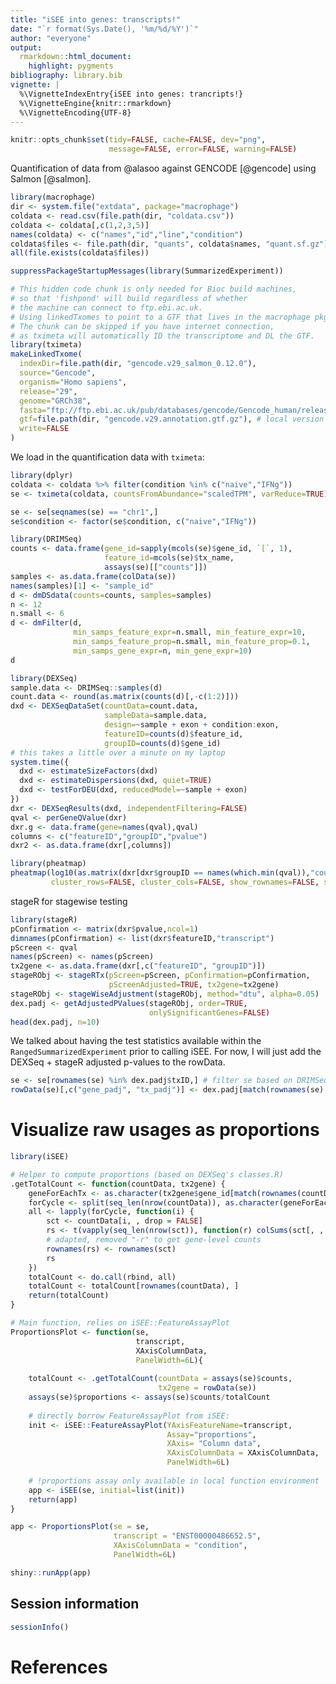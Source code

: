 ```yaml
---
title: "iSEE into genes: transcripts!"
date: "`r format(Sys.Date(), '%m/%d/%Y')`"
author: "everyone"
output:
  rmarkdown::html_document:
    highlight: pygments
bibliography: library.bib
vignette: |
  %\VignetteIndexEntry{iSEE into genes: trancripts!}
  %\VignetteEngine{knitr::rmarkdown}
  %\VignetteEncoding{UTF-8}
---
```


```r
knitr::opts_chunk$set(tidy=FALSE, cache=FALSE, dev="png",
                      message=FALSE, error=FALSE, warning=FALSE)
```

Quantification of data from @alasoo against GENCODE [@gencode] using
Salmon [@salmon].

```r
library(macrophage)
dir <- system.file("extdata", package="macrophage")
coldata <- read.csv(file.path(dir, "coldata.csv"))
coldata <- coldata[,c(1,2,3,5)]
names(coldata) <- c("names","id","line","condition")
coldata$files <- file.path(dir, "quants", coldata$names, "quant.sf.gz")
all(file.exists(coldata$files))
```

```r
suppressPackageStartupMessages(library(SummarizedExperiment))
```

```r
# This hidden code chunk is only needed for Bioc build machines,
# so that 'fishpond' will build regardless of whether
# the machine can connect to ftp.ebi.ac.uk.
# Using linkedTxomes to point to a GTF that lives in the macrophage pkg.
# The chunk can be skipped if you have internet connection,
# as tximeta will automatically ID the transcriptome and DL the GTF.
library(tximeta)
makeLinkedTxome(
  indexDir=file.path(dir, "gencode.v29_salmon_0.12.0"),
  source="Gencode",
  organism="Homo sapiens",
  release="29",
  genome="GRCh38",
  fasta="ftp://ftp.ebi.ac.uk/pub/databases/gencode/Gencode_human/release_29/gencode.v29.transcripts.fa.gz",
  gtf=file.path(dir, "gencode.v29.annotation.gtf.gz"), # local version
  write=FALSE
)
```

We load in the quantification data with `tximeta`:

```r
library(dplyr)
coldata <- coldata %>% filter(condition %in% c("naive","IFNg"))
se <- tximeta(coldata, countsFromAbundance="scaledTPM", varReduce=TRUE)
```

```r
se <- se[seqnames(se) == "chr1",]
se$condition <- factor(se$condition, c("naive","IFNg"))
```

```r
library(DRIMSeq)
counts <- data.frame(gene_id=sapply(mcols(se)$gene_id, `[`, 1),
                     feature_id=mcols(se)$tx_name,
                     assays(se)[["counts"]])
samples <- as.data.frame(colData(se))
names(samples)[1] <- "sample_id"
d <- dmDSdata(counts=counts, samples=samples)
n <- 12
n.small <- 6
d <- dmFilter(d,
              min_samps_feature_expr=n.small, min_feature_expr=10,
              min_samps_feature_prop=n.small, min_feature_prop=0.1,
              min_samps_gene_expr=n, min_gene_expr=10)
d
```

```r
library(DEXSeq)
sample.data <- DRIMSeq::samples(d)
count.data <- round(as.matrix(counts(d)[,-c(1:2)]))
dxd <- DEXSeqDataSet(countData=count.data,
                     sampleData=sample.data,
                     design=~sample + exon + condition:exon,
                     featureID=counts(d)$feature_id,
                     groupID=counts(d)$gene_id)
# this takes a little over a minute on my laptop
system.time({
  dxd <- estimateSizeFactors(dxd)
  dxd <- estimateDispersions(dxd, quiet=TRUE)
  dxd <- testForDEU(dxd, reducedModel=~sample + exon)
})
dxr <- DEXSeqResults(dxd, independentFiltering=FALSE)
qval <- perGeneQValue(dxr)
dxr.g <- data.frame(gene=names(qval),qval)
columns <- c("featureID","groupID","pvalue")
dxr2 <- as.data.frame(dxr[,columns])
```

```r
library(pheatmap)
pheatmap(log10(as.matrix(dxr[dxr$groupID == names(which.min(qval)),"countData"])+1),
         cluster_rows=FALSE, cluster_cols=FALSE, show_rownames=FALSE, show_colnames=FALSE)
```

stageR for stagewise testing

```r
library(stageR)
pConfirmation <- matrix(dxr$pvalue,ncol=1)
dimnames(pConfirmation) <- list(dxr$featureID,"transcript")
pScreen <- qval
names(pScreen) <- names(pScreen)
tx2gene <- as.data.frame(dxr[,c("featureID", "groupID")])
stageRObj <- stageRTx(pScreen=pScreen, pConfirmation=pConfirmation,
                      pScreenAdjusted=TRUE, tx2gene=tx2gene)
stageRObj <- stageWiseAdjustment(stageRObj, method="dtu", alpha=0.05)
dex.padj <- getAdjustedPValues(stageRObj, order=TRUE,
                               onlySignificantGenes=FALSE)
head(dex.padj, n=10)
```

We talked about having the test statistics available within 
the `RangedSummarizedExperiment` prior to calling iSEE. For now, I will just add
the DEXSeq + stageR adjusted p-values to the rowData.

```r
se <- se[rownames(se) %in% dex.padj$txID,] # filter se based on DRIMSeq filtering? Do we want that as a general rule?
rowData(se)[,c("gene_padj", "tx_padj")] <- dex.padj[match(rownames(se),dex.padj$txID),c("gene", "transcript")]
```

# Visualize raw usages as proportions

```r
library(iSEE)

# Helper to compute proportions (based on DEXSeq's classes.R)
.getTotalCount <- function(countData, tx2gene) {
    geneForEachTx <- as.character(tx2gene$gene_id[match(rownames(countData), tx2gene$tx_name)])
    forCycle <- split(seq_len(nrow(countData)), as.character(geneForEachTx))
    all <- lapply(forCycle, function(i) {
        sct <- countData[i, , drop = FALSE]
        rs <- t(vapply(seq_len(nrow(sct)), function(r) colSums(sct[, , drop = FALSE]), numeric(ncol(countData))))
        # adapted, removed "-r" to get gene-level counts
        rownames(rs) <- rownames(sct)
        rs
    })
    totalCount <- do.call(rbind, all)
    totalCount <- totalCount[rownames(countData), ]
    return(totalCount)
}

# Main function, relies on iSEE::FeatureAssayPlot
ProportionsPlot <- function(se,
                            transcript, 
                            XAxisColumnData, 
                            PanelWidth=6L){
  
    totalCount <- .getTotalCount(countData = assays(se)$counts, 
                                 tx2gene = rowData(se))
    assays(se)$proportions <- assays(se)$counts/totalCount
    
    # directly borrow FeatureAssayPlot from iSEE:
    init <- iSEE::FeatureAssayPlot(YAxisFeatureName=transcript, 
                                   Assay="proportions", 
                                   XAxis= "Column data", 
                                   XAxisColumnData = XAxisColumnData, 
                                   PanelWidth=6L)
    
    # !proportions assay only available in local function environment
    app <- iSEE(se, initial=list(init))
    return(app)
}
```

```r
app <- ProportionsPlot(se = se,
                       transcript = "ENST00000486652.5", 
                       XAxisColumnData = "condition", 
                       PanelWidth=6L)
```

```r
shiny::runApp(app)
```

## Session information

```r
sessionInfo()
```

# References
